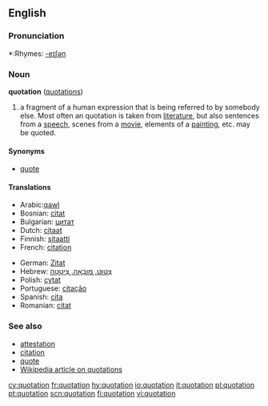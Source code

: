 ==English==

===Pronunciation===
*:Rhymes: [[Rhymes:English:-eɪʃǝn|-eɪʃǝn]]

===Noun===
'''quotation''' ([[quotations]])

# a fragment of a human expression that is being referred to by somebody else.  Most often an quotation is taken from [[literature]], but also sentences from a [[speech]], scenes from a [[movie]], elements of a [[painting]], etc. may be quoted.

====Synonyms====
*[[quote]]

====Translations====
{{top}}
*Arabic:[[qawl]]
*Bosnian: [[citat]] {{m}}
*Bulgarian: [[цитат]] {{m}}
*Dutch: [[citaat]] {{n}}
*Finnish: [[sitaatti]] {{n}}
*French: [[citation]] {{f}}
{{mid}}
*German: [[Zitat]] {{n}}
*Hebrew: [[צִטּוּט, מוּבָאָה, צִיטָטָה]]
*Polish: [[cytat]] {{m}}
*Portuguese: [[citação]] {{f}}
*Spanish: [[cita]]
*Romanian: [[citat]] {{n}}
{{bottom}}

===See also===
*[[attestation]]
*[[citation]]
*[[quote]]
*[[w:Quotation|Wikipedia article on quotations]]

[[cy:quotation]]
[[fr:quotation]]
[[hy:quotation]]
[[io:quotation]]
[[it:quotation]]
[[pl:quotation]]
[[pt:quotation]]
[[scn:quotation]]
[[fi:quotation]]
[[vi:quotation]]